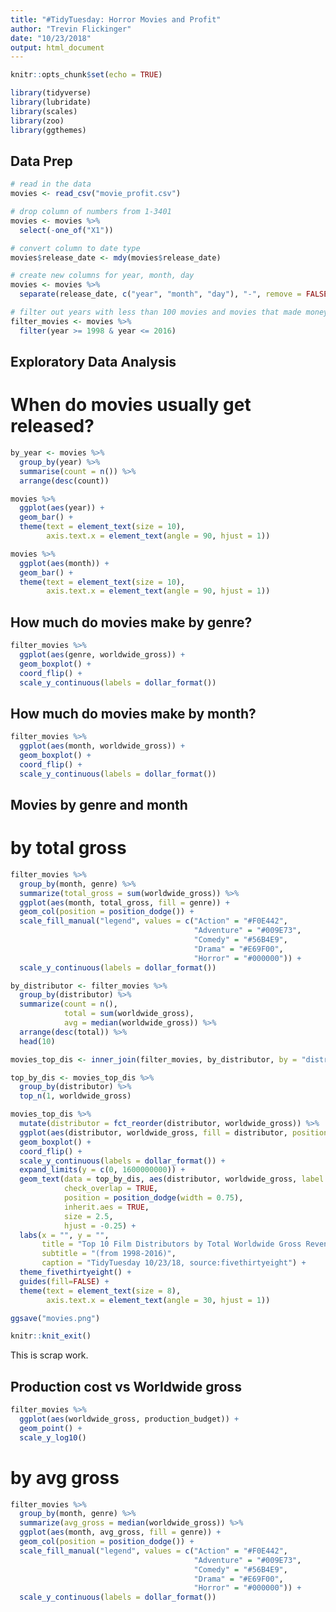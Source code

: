 ```yaml
---
title: "#TidyTuesday: Horror Movies and Profit"
author: "Trevin Flickinger"
date: "10/23/2018"
output: html_document
---
```


```r
knitr::opts_chunk$set(echo = TRUE)
```

```r
library(tidyverse)
library(lubridate)
library(scales)
library(zoo)
library(ggthemes)
```

## Data Prep

```r
# read in the data
movies <- read_csv("movie_profit.csv")

# drop column of numbers from 1-3401
movies <- movies %>%
  select(-one_of("X1"))

# convert column to date type
movies$release_date <- mdy(movies$release_date)

# create new columns for year, month, day
movies <- movies %>%
  separate(release_date, c("year", "month", "day"), "-", remove = FALSE)

# filter out years with less than 100 movies and movies that made money in the US
filter_movies <- movies %>%
  filter(year >= 1998 & year <= 2016)

```

## Exploratory Data Analysis

# When do movies usually get released?

```r
by_year <- movies %>%
  group_by(year) %>%
  summarise(count = n()) %>%
  arrange(desc(count))

movies %>%
  ggplot(aes(year)) +
  geom_bar() +
  theme(text = element_text(size = 10),
        axis.text.x = element_text(angle = 90, hjust = 1))

movies %>%
  ggplot(aes(month)) +
  geom_bar() +
  theme(text = element_text(size = 10),
        axis.text.x = element_text(angle = 90, hjust = 1))

```

## How much do movies make by genre?
```r
filter_movies %>%
  ggplot(aes(genre, worldwide_gross)) +
  geom_boxplot() +
  coord_flip() +
  scale_y_continuous(labels = dollar_format())
```


## How much do movies make by month?

```r
filter_movies %>%
  ggplot(aes(month, worldwide_gross)) +
  geom_boxplot() +
  coord_flip() +
  scale_y_continuous(labels = dollar_format())
```

## Movies by genre and month

# by total gross
```r
filter_movies %>%
  group_by(month, genre) %>%
  summarize(total_gross = sum(worldwide_gross)) %>%
  ggplot(aes(month, total_gross, fill = genre)) +
  geom_col(position = position_dodge()) +
  scale_fill_manual("legend", values = c("Action" = "#F0E442",
                                         "Adventure" = "#009E73",
                                         "Comedy" = "#56B4E9",
                                         "Drama" = "#E69F00",
                                         "Horror" = "#000000")) +
  scale_y_continuous(labels = dollar_format())
```

```r
by_distributor <- filter_movies %>%
  group_by(distributor) %>%
  summarize(count = n(),
            total = sum(worldwide_gross),
            avg = median(worldwide_gross)) %>%
  arrange(desc(total)) %>%
  head(10)
```

```r
movies_top_dis <- inner_join(filter_movies, by_distributor, by = "distributor")
```

```r
top_by_dis <- movies_top_dis %>%
  group_by(distributor) %>%
  top_n(1, worldwide_gross)
```


```r
movies_top_dis %>%
  mutate(distributor = fct_reorder(distributor, worldwide_gross)) %>%
  ggplot(aes(distributor, worldwide_gross, fill = distributor, position = 'dodge')) +
  geom_boxplot() +
  coord_flip() +
  scale_y_continuous(labels = dollar_format()) +
  expand_limits(y = c(0, 1600000000)) +
  geom_text(data = top_by_dis, aes(distributor, worldwide_gross, label = movie), 
            check_overlap = TRUE,
            position = position_dodge(width = 0.75),
            inherit.aes = TRUE,
            size = 2.5, 
            hjust = -0.25) +
  labs(x = "", y = "",
       title = "Top 10 Film Distributors by Total Worldwide Gross Revenue",
       subtitle = "(from 1998-2016)",
       caption = "TidyTuesday 10/23/18, source:fivethirtyeight") +
  theme_fivethirtyeight() +
  guides(fill=FALSE) +
  theme(text = element_text(size = 8),
        axis.text.x = element_text(angle = 30, hjust = 1))

ggsave("movies.png")
```


```r
knitr::knit_exit()
```

This is scrap work.



## Production cost vs Worldwide gross

```r
filter_movies %>%
  ggplot(aes(worldwide_gross, production_budget)) +
  geom_point() +
  scale_y_log10()
```

# by avg gross
```r
filter_movies %>%
  group_by(month, genre) %>%
  summarize(avg_gross = median(worldwide_gross)) %>%
  ggplot(aes(month, avg_gross, fill = genre)) +
  geom_col(position = position_dodge()) +
  scale_fill_manual("legend", values = c("Action" = "#F0E442",
                                         "Adventure" = "#009E73",
                                         "Comedy" = "#56B4E9",
                                         "Drama" = "#E69F00",
                                         "Horror" = "#000000")) +
  scale_y_continuous(labels = dollar_format())
```








